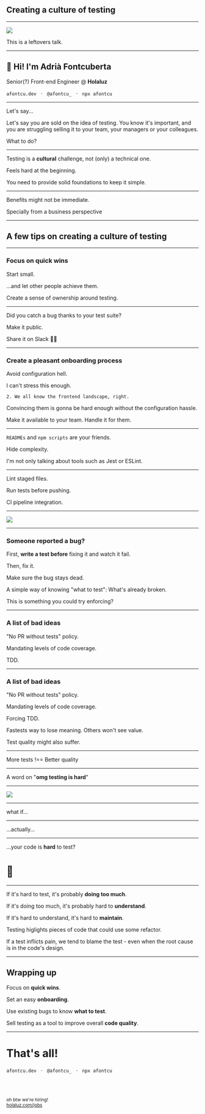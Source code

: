 



## Creating a culture of testing

---

<Image src="images/leftovers.jpg" size="contain" />

<Notes>This is a leftovers talk.</Notes>

---

## 👋 Hi! I'm Adrià Fontcuberta

Senior(?) Front-end Engineer @ **Holaluz**

`afontcu.dev` &nbsp;&nbsp;·&nbsp;&nbsp; `@afontcu_` &nbsp;&nbsp;·&nbsp;&nbsp; `npx afontcu`

---

Let's say...

<Notes>
  Let's say you are sold on the idea of testing. You know it's important, and
  you are struggling selling it to your team, your managers or your colleagues.

  What to do?
</Notes>

---

Testing is a **cultural** challenge, not (only) a technical one.

<Notes>
  Feels hard at the beginning.

  You need to provide solid foundations to keep it simple.
</Notes>

---

Benefits might not be immediate.

<Notes>
  Specially from a business perspective
</Notes>

---

## A few tips on creating a culture of testing

---

### Focus on quick wins

Start small.

<Notes>
  ...and let other people achieve them.

  Create a sense of ownership around testing.
</Notes>

---

Did you catch a bug thanks to your test suite?

<Appear>

Make it public.

Share it on Slack 🤷‍♀️

</Appear>

---

### Create a pleasant onboarding process 

<Appear>

  Avoid configuration hell.
  
</Appear>

<Notes>
  I can't stress this enough.

    2. We all know the frontend landscape, right.
  Convincing them is gonna be hard enough without the configuration hassle.

  Make it available to your team. Handle it for them.

</Notes>

---

`READMEs` and `npm scripts` are your friends.

<Notes>
  Hide complexity.

  I'm not only talking about tools such as Jest or ESLint.
</Notes>

---

<Appear>

Lint staged files.

Run tests before pushing.

CI pipeline integration.

</Appear>

---

<Image src="images/pipeline.jpg" size="contain" />

---

### Someone reported a bug?

<Appear>

First, **write a test before** fixing it and watch it fail.

Then, fix it.

</Appear>

<Notes>
  Make sure the bug stays dead.

  A simple way of knowing "what to test": What's already broken.

  This is something you could try enforcing?
</Notes>

---

### A list of bad ideas

<Appear>

"No PR without tests" policy.

Mandating levels of code coverage.

TDD.

</Appear>

---

### A list of bad ideas

"No PR without tests" policy.

Mandating levels of code coverage.

Forcing TDD.

<Notes>
  Fastests way to lose meaning. Others won't see value.

  Test quality might also suffer.
</Notes>

---

More tests !== Better quality

---

A word on "**omg testing is hard**"

---

<Image src="images/disabled.jpg" size="contain" />

---

what if...

---

...actually...

---

...your code is **hard** to test?

# 👀

---

If it's hard to test, it's probably **doing too much**.

<Appear>

If it's doing too much, it's probably hard to **understand**.

If it's hard to understand, it's hard to **maintain**.

</Appear>

<Notes>
  Testing higlights pieces of code that could use some refactor.

If a test inflicts pain, we tend to blame the test - even when the root cause is in the code's design.
</Notes>

---

## Wrapping up

<Appear>

Focus on **quick wins**.

Set an easy **onboarding**.

Use existing bugs to know **what to test**.

Sell testing as a tool to improve overall **code quality**.

</Appear>

---

# That's all! <Waver />

`afontcu.dev` &nbsp;&nbsp;·&nbsp;&nbsp; `@afontcu_` &nbsp;&nbsp;·&nbsp;&nbsp; `npx afontcu`

<br /><br />

<small>
  oh btw we're hiring!<br />
  <a href="http://holaluz.com/jobs">holaluz.com/jobs</a>
</small>